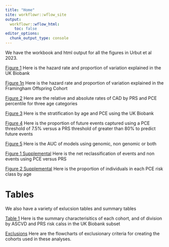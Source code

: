 ```yaml
---
title: "Home"
site: workflowr::wflow_site
output:
  workflowr::wflow_html:
    toc: false
editor_options:
  chunk_output_type: console
---
```



We have the workbook and html output for all the figures in Urbut et al 2023.

[Figure 1](Fig1.html) Here is the hazard rate and proportion of variation explained in the UK Biobank

[Figure 1n](Fig1b.html) Here is the hazard rate and proportion of variation explained in the Framingham Offspring Cohort

[Figure 2](Fig2.html) Here are the relative and absolute rates of CAD by PRS and PCE percentile for three age categories

[Figure 3](Fig3.html) Here is the stratification by age and PCE using the UK Biobank

[Figure 4](Fig4.html) Here is the proportion of future events captured using a PCE threshold of 7.5% versus a PRS threshold of greater than 80% to predict future events

[Figure 5](Fig5.html) Here is the AUC of models using genomic, non genomic or both

[Figure 1 Supplemental ](NRI.html) Here is the net reclassification of events and non events using PCE versus PRS


[Figure 2 Supplemental](SuppASCVD.html) Here is the proportion of individuals in each PCE risk class by age

# Tables

We also have a variety of exlucsion tables and summary tables 

[Table 1](table1.html) Here is the summary characterisitics of each cohort, and of division by ASCVD and PRS risk calss in the UK Biobank subset

[Exclusions](flowcharts.html) Here are the flowcharts of exclusionary criteria for creating the cohorts used in these analyses.








